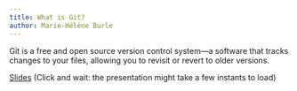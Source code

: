 ```yaml
---
title: What is Git?
author: Marie-Hélène Burle
---
```


:::{.def}

Git is a free and open source version control system—a software that tracks changes to your files, allowing you to revisit or revert to older versions.

:::

[Slides](intro_slides.html){.btn .btn-outline-primary} [(Click and wait: the presentation might take a few instants to load)]{.inlinenote}
